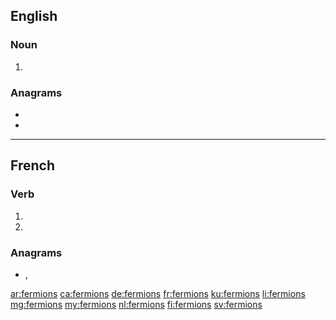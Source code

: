 {{also|Fermions|fermións|férmions}}
==English==

===Noun===
{{head|en|noun plural form}}

# {{plural of|fermion|lang=en}}

===Anagrams===
* {{l|en|ensiform}}
* {{l|en|sfermion}}

----

==French==

===Verb===
{{fr-verb-form}}

# {{inflection of|fermer||1|p|impf|indc|lang=fr}}
# {{inflection of|fermer||1|p|pres|subj|lang=fr}}

===Anagrams===
* {{l|fr|informes}}, {{l|fr|informés}}

[[ar:fermions]]
[[ca:fermions]]
[[de:fermions]]
[[fr:fermions]]
[[ku:fermions]]
[[li:fermions]]
[[mg:fermions]]
[[my:fermions]]
[[nl:fermions]]
[[fi:fermions]]
[[sv:fermions]]